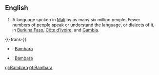 ==English==

# A language spoken in [[Mali]] by as many six million people.  Fewer numbers of people speak or understand the language, or dialects of it, in [[Burkina Faso]], [[Côte d'Ivoire]], and [[Gambia]].

{{-trans-}}
* {{gl}}: [[Bambara]]
* {{pt}}: [[Bambara]]

[[gl:Bambara]]
[[pt:Bambara]]